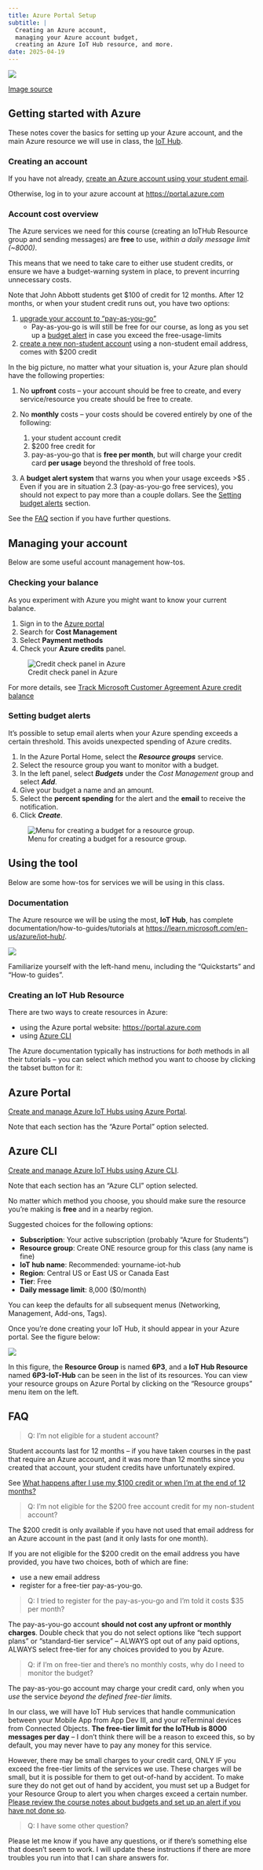 ```yaml
---
title: Azure Portal Setup
subtitle: |
  Creating an Azure account,
  managing your Azure account budget,
  creating an Azure IoT Hub resource, and more.
date: 2025-04-19
---
```


::: {.column-margin}

![](https://images.seeklogo.com/logo-png/35/2/microsoft-azure-logo-png_seeklogo-352823.png)

[Image source](https://seeklogo.com/free-vector-logos/microsoft-azure)

:::

## Getting started with Azure

These notes cover the basics for setting up your Azure account, and the main Azure
resource we will use in class, the
[IoT Hub](https://azure.microsoft.com/en-us/products/iot-hub/).

### Creating an account

If you have not already,
[create an Azure account using your student email](https://azure.microsoft.com/en-us/free/students/).

Otherwise, log in to your azure account at <https://portal.azure.com>

### Account cost overview

The Azure services we need for this course (creating an IoTHub Resource group and sending
messages) are **free** to use, *within a daily message limit (~8000)*.

This means that we need to take care to either use student credits, or ensure we have a
budget-warning system in place, to prevent incurring unnecessary costs.

Note that John Abbott students get $100 of credit for 12 months. After 12 months, or when
your student credit runs out, you have two options:

1. [upgrade your account to "pay-as-you-go"](https://learn.microsoft.com/en-us/azure/education-hub/azure-dev-tools-teaching/program-faq#what-happens-after-i-use-my--100-credit-or-when-i-m-at-the-end-of-12-months-)
    - Pay-as-you-go is will still be free for our course, as long as you set up a
      [budget alert](#setting-budget-alerts) in case you exceed the free-usage-limits
1. [create a new non-student account](https://go.microsoft.com/fwlink/?linkid=2227353&clcid=0x409&l=en-us)
  using a non-student email address, comes with $200 credit

In the big picture, no matter what your situation is, your Azure plan should have the
following properties:

1. No **upfront** costs -- your account should be free to create, and every
   service/resource you create should be free to create.
1. No **monthly** costs -- your costs should be covered entirely by one of the following:

    1. your student account credit
    1. $200 free credit for
    1. pay-as-you-go that is **free per month**, but will charge your credit card **per
      usage** beyond the threshold of free tools.

1. A **budget alert system** that warns you when your usage exceeds >$5 . Even if you are in
   situation 2.3 (pay-as-you-go free services), you should not expect to pay more than a couple dollars. See the [Setting budget alerts](#setting-budget-alerts) section.

See the [FAQ](#faq) section if you have further questions.

## Managing your account

Below are some useful account management how-tos.

### Checking your balance

As you experiment with Azure you might want to know your current balance.

1. Sign in to the [Azure portal](https//portal.azure.com)
1. Search for **Cost Management**
1. Select **Payment methods**
1. Check your **Azure credits** panel.

::: {.column-margin}
![Credit check panel in Azure](assets/intro-azure-credit-check.png)
:::

For more details, see
[Track Microsoft Customer Agreement Azure credit balance](https://docs.microsoft.com/en-us/azure/cost-management-billing/manage/mca-check-azure-credits-balance?tabs=portal#main)

### Setting budget alerts

It's possible to setup email alerts when your Azure spending exceeds a certain threshold.
This avoids unexpected spending of Azure credits.

1. In the Azure Portal Home, select the **_Resource groups_** service.
1. Select the resource group you want to monitor with a budget.
1. In the left panel, select **_Budgets_** under the _Cost Management_ group and select
   **_Add_**.
1. Give your budget a name and an amount.
1. Select the **percent spending** for the alert and the **email** to receive the
   notification.
1. Click **_Create_**.

::: {.column-margin}
![Menu for creating a budget for a resource group.](assets/budget-resource-group.png)
:::

## Using the tool

Below are some how-tos for services we will be using in this class.

### Documentation

The Azure resource we will be using the most, **IoT Hub**, has complete
documentation/how-to-guides/tutorials at <https://learn.microsoft.com/en-us/azure/iot-hub/>.

![](assets/azure-docs-page.png)

Familiarize yourself with the left-hand menu, including the "Quickstarts" and "How-to guides".

### Creating an IoT Hub Resource

There are two ways to create resources in Azure:

- using the Azure portal website: <https://portal.azure.com>
- using [Azure CLI](/notes/azure-features/#azure-cli)

The Azure documentation typically has instructions for *both* methods in all their
tutorials -- you can select which method you want to choose by clicking the tabset button
for it:

::: {.panel-tabset}

## Azure Portal

[Create and manage Azure IoT Hubs using Azure Portal](https://learn.microsoft.com/en-us/azure/iot-hub/create-hub?tabs=portal).

Note that each section has the "Azure Portal" option selected.

## Azure CLI

[Create and manage Azure IoT Hubs using Azure CLI](https://learn.microsoft.com/en-us/azure/iot-hub/create-hub?tabs=cli).

Note that each section has an "Azure CLI" option selected.

:::

No matter which method you choose, you should make sure the resource you're making is **free** and in a nearby region.

Suggested choices for the following options:

- **Subscription**: Your active subscription (probably "Azure for Students")
- **Resource group**: Create ONE resource group for this class (any name is fine)
- **IoT hub name**: Recommended: yourname-iot-hub
- **Region**: Central US or East US or Canada East
- **Tier**: Free
- **Daily message limit**: 8,000 ($0/month)

You can keep the defaults for all subsequent menus (Networking, Management, Add-ons, Tags).

Once you're done creating your IoT Hub, it should appear in your Azure portal. See the figure below:

::: {#fig-sample-iot-hub}

![](assets/sample-resource-group-iot-hub.png)

In this figure, the **Resource Group** is named **6P3**, and a **IoT Hub Resource** named
**6P3-IoT-Hub** can be seen in the list of its resources. You can view your resource
groups on Azure Portal by clicking on the "Resource groups" menu item on the left.

:::


## FAQ

> Q: I'm not eligible for a student account?

Student accounts last for 12 months -- if you have taken courses in the past that require
an Azure account, and it was more than 12 months since you created that account, your
student credits have unfortunately expired.

See [What happens after I use my $100 credit or when I'm at the end of 12 months? ](https://learn.microsoft.com/en-us/azure/education-hub/azure-dev-tools-teaching/program-faq#what-happens-after-i-use-my--100-credit-or-when-i-m-at-the-end-of-12-months-)

> Q: I'm not eligible for the $200 free account credit for my non-student account?

The $200 credit is only available if you have not used that email address for an Azure
account in the past (and it only lasts for one month).

If you are not eligible for the $200 credit on the email address you have provided, you
have two choices, both of which are fine:

- use a new email address
- register for a free-tier pay-as-you-go.

> Q: I tried to register for the pay-as-you-go and I'm told it costs $35 per month?

The pay-as-you-go account **should not cost any upfront or monthly charges**. Double check
that you do not select options like "tech support plans" or "standard-tier service" --
ALWAYS opt out of any paid options, ALWAYS select free-tier for any choices provided to
you by Azure.

> Q: if I'm on free-tier and there's no monthly costs, why do I need to monitor the
> budget?

The pay-as-you-go account may charge your credit card, only when you *use* the service
*beyond the defined free-tier limits*.

In our class, we will have IoT Hub services that handle communication between your Mobile
App from App Dev III, and your reTerminal devices from Connected Objects. **The free-tier
limit for the IoTHub is 8000 messages per day** -- I don't think there will be a reason to
exceed this, so by default, you may never have to pay any money for this service.

However, there may be small charges to your credit card, ONLY IF you exceed the free-tier
limits of the services we use. These charges will be small, but it is possible for them to
get out-of-hand by accident. To make sure they do not get out of hand by accident, you
must set up a Budget for your Resource Group to alert you when charges exceed a certain
number. [Please review the course notes about budgets and set up an alert if you have not
done so](#setting-budget-alerts).

> Q: I have some other question?

Please let me know if you have any questions, or if there's something else that doesn't
seem to work. I will update these instructions if there are more troubles you run into
that I can share answers for.
